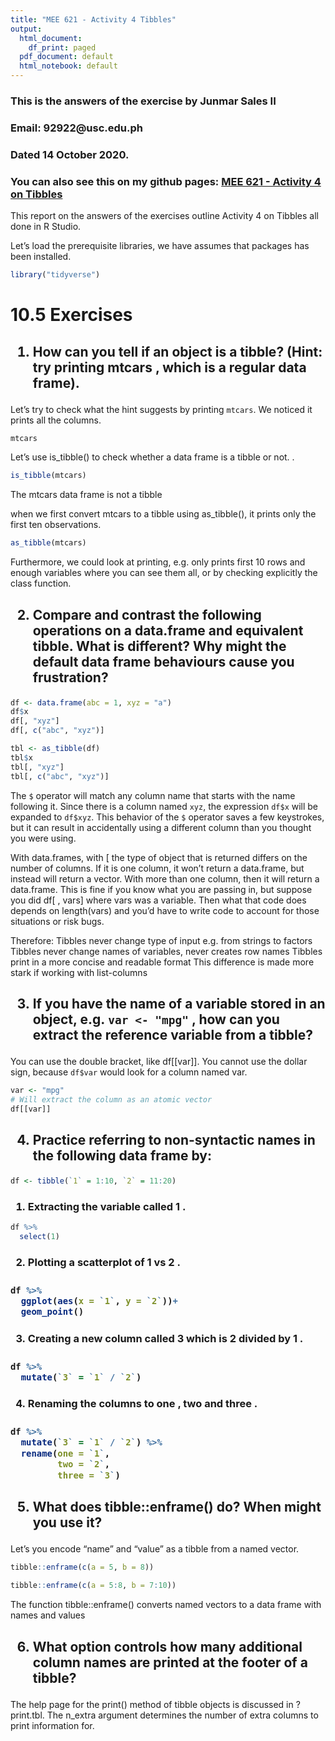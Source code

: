 ```yaml
---
title: "MEE 621 - Activity 4 Tibbles"
output:
  html_document:
    df_print: paged
  pdf_document: default
  html_notebook: default
---
```


<h3> This is the answers of the exercise by Junmar Sales II </h3>
<h3> Email: 92922@usc.edu.ph </h3>
<h3> Dated 14 October 2020. </h3>
<h3>  You can also see this on my github pages: <a href="https://92922.github.io/dist/MEE621_Tibbles.html" >MEE 621 - Activity 4 on Tibbles</a>  </h3>


This report on the answers of the exercises outline Activity 4 on Tibbles all done in R Studio.

Let's load the prerequisite libraries, we have assumes that packages has been installed.

```r
library("tidyverse")
```

<h1>10.5 Exercises </h1>


<h2>
1. How can you tell if an object is a tibble? (Hint: try printing mtcars , which is a regular
data frame).
</h2>


Let's try to check what the hint suggests by printing ```mtcars```. We noticed it prints all the columns.

```r
mtcars

```

Let's use is_tibble() to check whether a data frame is a tibble or not. .

```r
is_tibble(mtcars)

```
The mtcars data frame is not a tibble

when we first convert mtcars to a tibble using as_tibble(), it prints only the first ten observations.

```r
as_tibble(mtcars)

```

Furthermore, we could look at printing, e.g. only prints first 10 rows and enough variables where you can see them all, or by checking explicitly the class function.


<h2>
2. Compare and contrast the following operations on a data.frame and equivalent tibble.
What is different? Why might the default data frame behaviours cause you frustration?
</h2>

```r
df <- data.frame(abc = 1, xyz = "a")
df$x
df[, "xyz"]
df[, c("abc", "xyz")]
```
```r
tbl <- as_tibble(df)
tbl$x
tbl[, "xyz"]
tbl[, c("abc", "xyz")]
```

The ```$``` operator will match any column name that starts with the name following it. Since there is a column named ```xyz```, the expression ```df$x``` will be expanded to ```df$xyz```. This behavior of the ```$``` operator saves a few keystrokes, but it can result in accidentally using a different column than you thought you were using.

With data.frames, with [ the type of object that is returned differs on the number of columns. If it is one column, it won’t return a data.frame, but instead will return a vector. With more than one column, then it will return a data.frame. This is fine if you know what you are passing in, but suppose you did df[ , vars] where vars was a variable. Then what that code does depends on length(vars) and you’d have to write code to account for those situations or risk bugs.

Therefore:
Tibbles never change type of input e.g. from strings to factors
Tibbles never change names of variables, never creates row names
Tibbles print in a more concise and readable format
This difference is made more stark if working with list-columns


<h2>
3. If you have the name of a variable stored in an object, e.g. ```var <- "mpg"``` , how can you
extract the reference variable from a tibble?
</h2>

You can use the double bracket, like df[[var]]. You cannot use the dollar sign, because ```df$var``` would look for a column named var.

```r
var <- "mpg"
# Will extract the column as an atomic vector
df[[var]]
```


<h2>
4. Practice referring to non-syntactic names in the following data frame by:
</h2>

```r
df <- tibble(`1` = 1:10, `2` = 11:20)
```

<h3>1. Extracting the variable called 1 .</h3> 

```r
df %>% 
  select(1)
```

<h3>2. Plotting a scatterplot of 1 vs 2 .<h3> 

```r
df %>% 
  ggplot(aes(x = `1`, y = `2`))+
  geom_point()
```

<h3>3. Creating a new column called 3 which is 2 divided by 1 .<h3> 

```r
df %>% 
  mutate(`3` = `1` / `2`) 
```


<h3>4. Renaming the columns to one , two and three .<h3> 

```r
df %>% 
  mutate(`3` = `1` / `2`) %>% 
  rename(one = `1`,
         two = `2`,
         three = `3`)
```

<h2>
5. What does tibble::enframe() do? When might you use it?
</h2>

Let’s you encode “name” and “value” as a tibble from a named vector.

```r
tibble::enframe(c(a = 5, b = 8))
```


```r
tibble::enframe(c(a = 5:8, b = 7:10))
```
The function tibble::enframe() converts named vectors to a data frame with names and values

<h2>
6. What option controls how many additional column names are printed at the footer of a
tibble?
</h2>

The help page for the print() method of tibble objects is discussed in ?print.tbl. The n_extra argument determines the number of extra columns to print information for.
